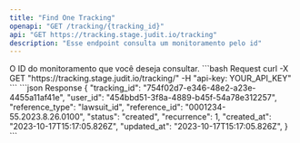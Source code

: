```yaml
---
title: "Find One Tracking"
openapi: "GET /tracking/{tracking_id}"
api: "GET https://tracking.stage.judit.io/tracking"
description: "Esse endpoint consulta um monitoramento pelo id"
---
```


<ParamField path="tracking_id" type="string" required>
    O ID do monitoramento que você deseja consultar.
</ParamField>

<RequestExample>
    ```bash Request
    curl -X GET "https://tracking.stage.judit.io/tracking/"
    -H "api-key: YOUR_API_KEY"
    ```
</RequestExample>

<ResponseExample>
    ```json Response
    {
        "tracking_id": "754f02d7-e346-48e2-a23e-4455a11af41e",
        "user_id": "454bbd51-3f8a-4889-b45f-54a78e312257",
        "reference_type": "lawsuit_id",
        "reference_id": "0001234-55.2023.8.26.0100",
        "status": "created",
        "recurrence": 1,
        "created_at": "2023-10-17T15:17:05.826Z",
        "updated_at": "2023-10-17T15:17:05.826Z",
    }
    ```
</ResponseExample>
